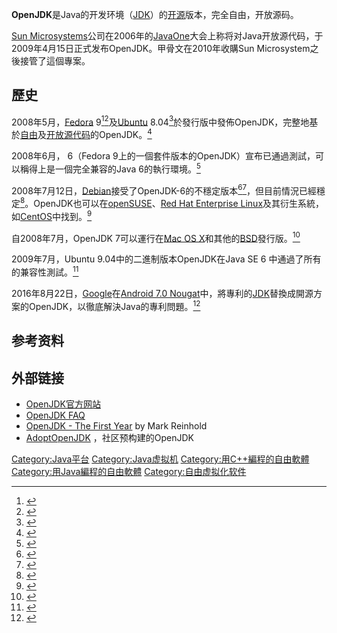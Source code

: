 {{NoteTA|G1=IT
|1=zh-hans:太阳计算机系统;zh-hk:太陽電腦;zh-tw:昇陽電腦;}}
{{Infobox Software
| name = OpenJDK
| logo = OpenJDK logo.svg
| logo size = 100px
| screenshot =
| caption =
| developer = [[甲骨文公司|甲骨文公司]]（以前是[[昇陽電腦|昇陽電腦]]）
| operating system = [[跨平台|跨平台]]
| programming language = [[C++|C++]]及[[Java|Java]]
| genre = [[函式庫|函式庫]]
| license = [[GNU通用公共许可证|GPL]]+[[GPL_linking_exception|linking exception]]
| website = [http://openjdk.java.net/ openjdk.java.net]
}}

'''OpenJDK'''是Java的开发环境（[[JDK|JDK]]）的[[开源|开源]]版本，完全自由，开放源码。

[[Sun_Microsystems|Sun Microsystems]]公司在2006年的[[JavaOne|JavaOne]]大会上称将对Java开放源代码，于2009年4月15日正式发布OpenJDK。甲骨文在2010年收購Sun Microsystem之後接管了這個專案。

==歷史==
2008年5月，[[Fedora_(作業系統)|Fedora]] 9<ref name="fedora9redhat">{{cite web
| url=http://developer.redhatmagazine.com/2008/03/12/openjdk-to-replace-icedtea-in-fedora-9/
| title=OpenJDK in Fedora 9!
| last=Wade
| first=Karsten
| publisher=redhatmagazine.com
| quote=''Thomas Fitzsimmons updated the Fedora 9 release notes source pages to reflect that Fedora 9 would ship with OpenJDK 6 instead of the IcedTea implementation of OpenJDK 7. Fedora 9（Sulphur）is due to release in May 2008.''
| date=2008-03-13
| accessdate=2008-04-05
| archive-url=https://web.archive.org/web/20080421100346/http://developer.redhatmagazine.com/2008/03/12/openjdk-to-replace-icedtea-in-fedora-9/
| archive-date=2008-04-21
| dead-url=yes
}}</ref><ref>{{cite web
| url=http://www.sun.com/aboutsun/pr/2008-04/sunflash.20080430.1.xml
| title=Open Source Java Technology Debuts In GNU/Linux Distributions
| publisher=Sun Microsystems
| accessdate=2008-05-02
| archive-date=2012-02-05
| archive-url=https://www.webcitation.org/65E5P1vZe?url=http://www.oracle.com/us/sun/index.htm
| dead-url=no
}}</ref>及[[Ubuntu|Ubuntu]] 8.04<ref name="ubuntu openjdk-6">{{cite web
| url=https://launchpad.net/ubuntu/+source/openjdk-6
| title=openjdk-6 in Ubuntu
| accessdate=2008-04-19
| archive-date=2011-05-20
| archive-url=https://web.archive.org/web/20110520090554/https://launchpad.net/ubuntu/+source/openjdk-6
| dead-url=no
}}</ref>於發行版中發佈OpenJDK，完整地基於[[自由軟件|自由]]及[[开放源代码|开放源代码]]的OpenJDK。<ref>{{cite web
 |url         = http://blogs.sun.com/mr/entry/in_hardy_heron
 |title       = There’s not a moment to lose!
 |last        = Reinhold
 |first       = Mark
 |date        = 2008-04-24
 |accessdate  = 2008-04-19
 |deadurl     = yes
 |archiveurl  = https://web.archive.org/web/20080429191849/http://blogs.sun.com/mr/entry/in_hardy_heron
 |archivedate = 2008-04-29
}}</ref>

2008年6月，{{tsl|en|IcedTea}} 6（Fedora 9上的一個套件版本的OpenJDK）宣布已通過{{tsl|en|Technology Compatibility Kit|Technology Compatibility Kit}}測試，可以稱得上是一個完全兼容的Java 6的執行環境。<ref>{{cite web 
 |url=http://blog.softwhere.org/archives/196 
 |title=Java is finally Free and Open 
 |date=2008-06-19 
 |last=Sharples 
 |first=Rich 
 |deadurl=yes 
 |archiveurl=https://web.archive.org/web/20080620065024/http://blog.softwhere.org/archives/196 
 |archivedate=2008-06-20 
 |accessdate=2010-01-15 
 }}</ref>

2008年7月12日，[[Debian|Debian]]接受了OpenJDK-6的不穩定版本<ref>{{cite web
|url=http://robilad.livejournal.com/33750.html
|title=QotD: Debian Overview of openjdk-6 source package
|last=Topic
|first=Dalibor
|accessdate=2008-07-15
|date=2008-07-14
|archive-date=2008-09-07
|archive-url=https://web.archive.org/web/20080907143429/http://robilad.livejournal.com/33750.html
|dead-url=no
}}</ref><ref>{{cite web
|url=http://packages.qa.debian.org/o/openjdk-6.html
|title=Overview of openjdk-6 source package
|publisher=debian.org
|accessdate=2008-07-15
|archive-date=2009-05-19
|archive-url=https://web.archive.org/web/20090519074914/http://packages.qa.debian.org/o/openjdk-6.html
|dead-url=no
}}</ref>，但目前情況已經穩定<ref>{{cite web
|url=http://packages.debian.org/stable/openjdk-6-jdk
|title=Package: openjdk-6-jdk
|publisher=debian.org
|date=2009-02-14
|accessdate=2009-02-16
|archive-date=2011-06-05
|archive-url=https://web.archive.org/web/20110605104048/http://packages.debian.org/stable/openjdk-6-jdk
|dead-url=no
}}</ref>。OpenJDK也可以在[[openSUSE|openSUSE]]、[[Red_Hat_Enterprise_Linux|Red Hat Enterprise Linux]]及其衍生系統，如[[CentOS|CentOS]]中找到。<ref>{{cite web 
 |url=http://en.opensuse.org/OpenJDK 
 |title=Package: OpenJDK 
 |publisher=opensuse.org 
 |accessdate=2009-06-01 
 |deadurl=yes 
 |archiveurl=https://web.archive.org/web/20090527021318/http://en.opensuse.org/OpenJDK 
 |archivedate=2009-05-27 
 }}</ref>

自2008年7月，OpenJDK 7可以運行在[[Mac_OS_X|Mac OS X]]和其他的[[BSD|BSD]]發行版。<ref>{{cite web
|url=http://landonf.bikemonkey.org/code/java/SoyLatte_Meets_OpenJDK.20080819.html
|title=SoyLatte, Meet OpenJDK: OpenJDK 7 for Mac OS X
|last=Fuller
|first=Landon
|accessdate=2008-08-22
|date=2008-08-19
|archive-date=2008-08-23
|archive-url=https://web.archive.org/web/20080823070713/http://landonf.bikemonkey.org/code/java/SoyLatte_Meets_OpenJDK.20080819.html
|dead-url=no
}}</ref>

2009年7月，Ubuntu 9.04中的二進制版本OpenJDK在Java SE 6 {{tsl|en|Technology Compatibility Kit|JCK}}中通過了所有的兼容性測試。<ref>{{Cite web |url=https://lists.ubuntu.com/archives/ubuntu-devel-announce/2009-July/000587.html |title=Announcing OpenJDK 6 Certification for Ubuntu 9.04（jaunty） |accessdate=2010-01-15 |archive-date=2011-09-29 |archive-url=https://web.archive.org/web/20110929081239/https://lists.ubuntu.com/archives/ubuntu-devel-announce/2009-July/000587.html |dead-url=no }}</ref>

2016年8月22日，[[Google|Google]]在[[Android_7.0_Nougat|Android 7.0 Nougat]]中，將專利的[[JDK|JDK]]替換成開源方案的OpenJDK，以徹底解決Java的專利問題。<ref>{{cite web|title=下一版Android將以OpenJDK取代甲骨文的Java APIs－iThome|url=https://www.ithome.com.tw/news/102261|accessdate=2017-11-20|archive-date=2018-12-03|archive-url=https://web.archive.org/web/20181203031600/https://www.ithome.com.tw/news/102261|dead-url=no}}</ref>

==参考资料==
{{reflist}}

==外部链接==
* [http://openjdk.java.net/ OpenJDK官方网站]{{Wayback|url=http://openjdk.java.net/ |date=20091025201426 }}
* [http://www.sun.com/software/opensource/java/faq.jsp OpenJDK FAQ]{{WebCite|url=https://www.webcitation.org/65tawvVM4?url=http://www.oracle.com/us/sun/index.htm |date=20120303202931 |dateformat=iso }}
* [http://parleys.com/display/PARLEYS/OpenJDK+-+The+First+Year?showComments=true OpenJDK - The First Year]{{Wayback|url=http://parleys.com/display/PARLEYS/OpenJDK+-+The+First+Year?showComments=true |date=20080202115334 }} by Mark Reinhold
* [https://adoptopenjdk.net/ AdoptOpenJDK] {{Wayback|url=https://adoptopenjdk.net/ |date=20210203005914 }}，社区预构建的OpenJDK

{{Java Virtual Machine}}
{{Java (Sun)}}
{{Sun Microsystems}}

[[Category:Java平台|Category:Java平台]]
[[Category:Java虚拟机|Category:Java虚拟机]]
[[Category:用C++編程的自由軟體|Category:用C++編程的自由軟體]]
[[Category:用Java編程的自由軟體|Category:用Java編程的自由軟體]]
[[Category:自由虚拟化软件|Category:自由虚拟化软件]]